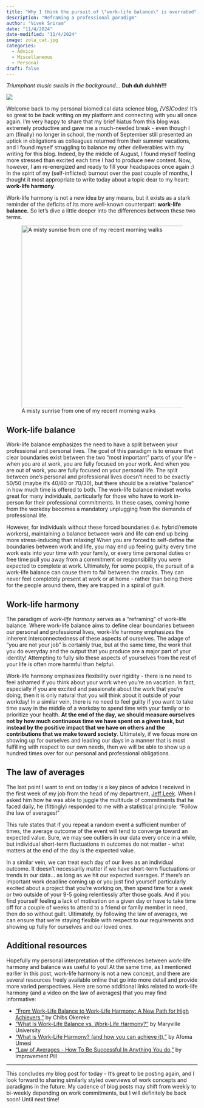 ```yaml
---
title: "Why I think the pursuit of \"work-life balance\" is overrated"
description: "Reframing a professional paradigm"
author: "Vivek Sriram"
date: "11/4/2024"
date-modified: "11/4/2024"
image: zola_cat.jpg
categories:
  - Advice
  - Miscellaneous
  - Personal
draft: false
---
```


*Triumphant music swells in the background...* **Duh duh duhhh!!!**

![](hello-there-hi-there.gif){fig-align="center"}

Welcome back to my personal biomedical data science blog, *\[VS\]Codes*! It's so great to be back writing on my platform and connecting with you all once again. I'm very happy to share that my brief hiatus from this blog was extremely productive and gave me a much-needed break - even though I am (finally) no longer in school, the month of September still presented an uptick in obligations as colleagues returned from their summer vacations, and I found myself struggling to balance my other deliverables with my writing for this blog. Indeed, by the middle of August, I found myself feeling more stressed than excited each time I had to produce new content. Now, however, I am re-energized and ready to fill your headspaces once again :) In the spirit of my (self-inflicted) burnout over the past couple of months, I thought it most appropriate to write today about a topic dear to my heart: **work-life harmony**.

Work-life harmony is not a new idea by any means, but it exists as a stark reminder of the deficits of its more well-known counterpart: **work-life balance.** So let's dive a little deeper into the differences between these two terms.

![A misty sunrise from one of my recent morning walks](tree_painting.jpg){fig-align="center" width="479"}

## Work-life balance

Work-life balance emphasizes the need to have a split between your professional and personal lives. The goal of this paradigm is to ensure that clear boundaries exist between the two "most important" parts of your life - when you are at work, you are fully focused on your work. And when you are out of work, you are fully focused on your personal life. The split between one's personal and professional lives doesn't need to be exactly 50/50 (maybe it's 40/60 or 70/30), but there should be a relative "balance" in how much time is offered to both. The work-life balance mindset works great for many individuals, particularly for those who have to work in-person for their professional commitments. In these cases, coming home from the workday becomes a mandatory unplugging from the demands of professional life.

However, for individuals without these forced boundaries (i.e. hybrid/remote workers), maintaining a balance between work and life can end up being more stress-inducing than relaxing! When you are forced to self-define the boundaries between work and life, you may end up feeling guilty every time work eats into your time with your family, or every time personal duties or free time pull you away from a commitment or responsibility you were expected to complete at work. Ultimately, for some people, the pursuit of a work-life balance can cause them to fall between the cracks. They can never feel completely present at work or at home - rather than being there for the people around them, they are trapped in a spiral of guilt.

## Work-life harmony

The paradigm of *work-life harmony* serves as a "reframing" of work-life balance. Where work-life balance aims to define clear boundaries between our personal and professional lives, work-life harmony emphasizes the inherent interconnectedness of these aspects of ourselves. The adage of "you are not your job" is certainly true, but at the same time, the work that you do everyday and the output that you produce are a major part of your identity! Attempting to fully silo these aspects of yourselves from the rest of your life is often more harmful than helpful.

Work-life harmony emphasizes flexibility over rigidity - there is no need to feel ashamed if you think about your work when you're on vacation. In fact, especially if you are excited and passionate about the work that you're doing, then it is only natural that you will think about it outside of your workday! In a similar vein, there is no need to feel guilty if you want to take time away in the middle of a workday to spend time with your family or to prioritize your health. **At the end of the day, we should measure ourselves not by how much continuous time we have spent on a given task, but instead by the positive impact that we have on others and the contributions that we make toward society**. Ultimately, if we focus more on showing up for ourselves and leading our days in a manner that is most fulfilling with respect to our own needs, then we will be able to show up a hundred times over for our personal and professional obligations.

## The law of averages

The last point I want to end on today is a key piece of advice I received in the first week of my job from the head of my department, [Jeff Leek](https://jtleek.com). When I asked him how he was able to juggle the multitude of commitments that he faced daily, he (fittingly) responded to me with a statistical principle: "Follow the law of averages!"

This rule states that if you repeat a random event a sufficient number of times, the average outcome of the event will tend to converge toward an expected value. Sure, we may see outliers in our data every once in a while, but individual short-term fluctuations in outcomes do not matter - what matters at the end of the day is the expected value.

In a similar vein, we can treat each day of our lives as an individual outcome. It doesn't necessarily matter if we have short-term fluctuations or trends in our data... as long as we hit our expected averages. If there's an important work deadline coming up or you just find yourself particularly excited about a project that you're working on, then spend time for a week or two outside of your 9-5 going relentlessly after those goals. And if you find yourself feeling a lack of motivation on a given day or have to take time off for a couple of weeks to attend to a friend or family member in need, then do so without guilt. Ultimately, by following the law of averages, we can ensure that we're staying flexible with respect to our requirements and showing up fully for ourselves and our loved ones.

## Additional resources

Hopefully my personal interpretation of the differences between work-life harmony and balance was useful to you! At the same time, as I mentioned earlier in this post, work-life harmony is not a new concept, and there are several resources freely available online that go into more detail and provide more varied perspectives. Here are some additional links related to work-life harmony (and a video on the law of averages) that you may find informative:

-   ["From Work-Life Balance to Work-Life Harmony: A New Path for High Achievers,"](https://www.linkedin.com/pulse/from-work-life-balance-harmony-new-path-chibs/) by Chibs Okereke
-   ["What Is Work-Life Balance vs. Work-Life Harmony?"](https://online.maryville.edu/blog/work-life-balance-vs-harmony/) by Maryville University
-   ["What is Work-Life Harmony? (and how you can achieve it),"](https://meetharlow.com/blog/work-life-harmony/) by Afoma Umesi
-   ["Law of Averages - How To Be Successful In Anything You do,"](https://www.youtube.com/watch?v=D_pGQBdX55Y) by Improvement Pill

------------------------------------------------------------------------

This concludes my blog post for today - It's great to be posting again, and I look forward to sharing similarly styled overviews of work concepts and paradigms in the future. My cadence of blog posts may shift from weekly to bi-weekly depending on work commitments, but I will definitely be back soon! Until next time!
